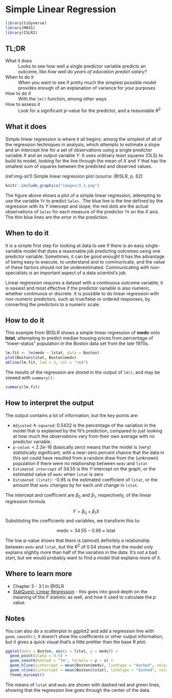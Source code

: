 # Simple Linear Regression {#simple-linear-regression}

```r
library(tidyverse)
library(MASS)
library(ISLR2)
```

## TL;DR

What it does
: Looks to see how well a single predictor variable predicts an outcome, like *how well do years of education predict salary?*

When to do it
: When you want to see if pretty much the simplest possible model provides enough of an explanation of variance for your purposes

How to do it
: With the `lm()` function, among other ways

How to assess it
: Look for a significant $p$-value for the predictor, and a reasonable $R^2$

## What it does 

Simple linear regression is where it all begins; among the simplest of all of the regression techniques in analysis, which attempts to estimate a slope and an intercept line for a set of observations using a single predictor variable $X$ and an output variable $Y$. It uses ordinary least squares (OLS) to build its model, looking for the line through the mean of $X$ and $Y$ that has the smallest sum of squares between the predicted and observed values.

(ref:img-slr1) Simple linear regression plot (source: @ISLR, p. 62)

```r
knitr::include_graphics("images/3_1.png")
```

The figure above shows a plot of a simple linear regression, attempting to use the variable `TV` to predict `Sales.` The blue line is the line defined by the regression with its $Y$ intercept and slope; the red dots are the actual observations of `Sales` for each measure of the predictor `TV` on the $X$ axis. The thin blue lines are the error in the prediction.

## When to do it

It is a simple first step for looking at data to see if there is an easy single-variable model that does a reasonable job predicting outcomes using one predictor variable. Sometimes, it can be good enough! It has the advantage of being easy to execute, to understand and to communicate, and the value of these factors should not be underestimated. Communicating with non-specialists is an important aspect of a data scientist's job.

Linear regression requires a dataset with a continuous outcome variable; it is easiest and most effective if the predictor variable is also numeric, whether continuous or discrete. It is possible to do linear regression with non-numeric predictors, such as true/false or ordered responses, by converting the predictors to a numeric scale.

## How to do it

This example from @ISLR shows a simple linear regression of **medv** onto **lstat**, attempting to predict median housing prices from percentage of "lower-status" population in the Boston data set from the late 1970s.

```r
lm.fit <- lm(medv ~ lstat, data = Boston)
plot(Boston$lstat, Boston$medv)
abline(lm.fit, lwd = 3, col = "red")
```

The results of the regression are stored in the output of `lm()`, and may be viewed with `summary()`:

```r
summary(lm.fit)
```

## How to interpret the output

The output contains a lot of information, but the key points are:

- `Adjusted R-squared`: 0.5432 is the percentage of the variation in the model that is explained by the fit's prediction, compared to just looking at how much the observations vary from their own average with no predictor variable.
- `p-value`: < 2.2e-16 (basically zero) means that the model is (very) statistically significant, with a near-zero percent chance that the data in this set could have resulted from a random draw from the (unknown) population if there were no relationship between `medv` and `lstat`
- `Estimated intercept` of 34.55 is the $Y$ intercept on the graph, or the estimated value of `medv` when `lstat` is zero
- `Estimated (lstat)`: -0.95 is the estimated coefficient of `lstat`, or the amount that `medv` changes by for each unit change in `lstat`.

The intercept and coefficient are $\beta_0$ and $\beta_1$, respectively, of the linear regression formula

$$Y = \beta_0 + \beta_1X$$
Substituting the coefficients and variables, we transform this to:

$$\text{medv} = 34.55 - 0.95 \times \text{lstat}$$

The low p-value shows that there is (almost) definitely a relationship between `medv` and `lstat`, but the $R^2$ of 0.54 shows that the model only explains slightly more than half of the variation in the data. It's not a bad start, but we would probably want to find a model that explains more of it.

## Where to learn more

- Chapter 3 - 3.1 in @ISLR
- [StatQuest: Linear Regression](https://www.youtube.com/watch?v=nk2CQITm_eo) - this goes into good depth on the meaning of the $F$ statistic as well, and how it used to calculate the $p$ value.

## Notes

You can also do a scatterplot in ggplot2 and add a regression line with `geom_smooth()`; it doesn't show the coefficients or other output information, but it gives a quick visual that's a little prettier than the base R plot:

```r
ggplot(data = Boston, aes(x = lstat, y = medv)) +
  geom_point(alpha = 0.5) +
  geom_smooth(method = "lm", formula = y ~ x) +
  geom_hline(yintercept = mean(Boston$medv), linetype = "dashed", color = "red") +
  geom_vline(xintercept = mean(Boston$lstat), linetype = "dashed", color = "darkgreen") +
  theme_minimal()
```

The means of `lstat` and `medv` are shown with dashed red and green lines, showing that the regression line goes through the center of the data.
